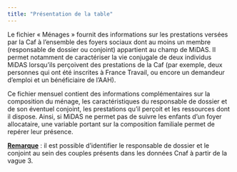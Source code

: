 ```yaml
---
title: "Présentation de la table"
---
```


Le fichier « Ménages » fournit des informations sur les prestations versées par la Caf à l'ensemble des foyers sociaux dont au moins un membre (responsable de dossier ou conjoint) appartient au champ de MiDAS. Il permet notamment de caractériser la vie conjugale de deux individus MiDAS lorsqu'ils perçoivent des prestations de la Caf (par exemple, deux personnes qui ont été inscrites à France Travail, ou encore un demandeur d'emploi et un bénéficiaire de l'AAH).

Ce fichier mensuel contient des informations complémentaires sur la composition du ménage, les caractéristiques du responsable de dossier et de son éventuel conjoint, les prestations qu'il perçoit et les ressources dont il dispose. Ainsi, si MiDAS ne permet pas de suivre les enfants d'un foyer allocataire, une variable portant sur la composition familiale permet de repérer leur présence.

[**Remarque**]{.underline} : il est possible d'identifier le responsable de dossier et le conjoint au sein des couples présents dans les données Cnaf à partir de la vague 3.
